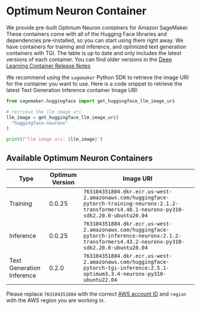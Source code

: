 <!--Copyright 2023 The HuggingFace Team. All rights reserved.

Licensed under the Apache License, Version 2.0 (the "License"); you may not use this file except in compliance with
the License. You may obtain a copy of the License at

http://www.apache.org/licenses/LICENSE-2.0

Unless required by applicable law or agreed to in writing, software distributed under the License is distributed on
an "AS IS" BASIS, WITHOUT WARRANTIES OR CONDITIONS OF ANY KIND, either express or implied. See the License for the
specific language governing permissions and limitations under the License.
-->

# Optimum Neuron Container

We provide pre-built Optimum Neuron containers for Amazon SageMaker. These containers come with all of the Hugging Face libraries and dependencies pre-installed, so you can start using them right away.
We have containers for training and inference, and optimized text generation containers with TGI. The table is up to date and only includes the latest versions of each container. You can find older versions in the [Deep Learning Container Release Notes](https://github.com/aws/deep-learning-containers/releases?q=hf-neuronx&expanded=true)

We recommend using the `sagemaker` Python SDK to retrieve the image URI for the container you want to use. Here is a code snippet to retrieve the latest Text Generation Inference container Image URI:
```python
from sagemaker.huggingface import get_huggingface_llm_image_uri

# retrieve the llm image uri
llm_image = get_huggingface_llm_image_uri(
  "huggingface-neuronx"
)

print(f"llm image uri: {llm_image}")

```

## Available Optimum Neuron Containers

| Type                       | Optimum Version | Image URI                                   |
|-----------------------------|-----------------|---------------------------------------------|
| Training  | 0.0.25           | `763104351884.dkr.ecr.us-west-2.amazonaws.com/huggingface-pytorch-training-neuronx:2.1.2-transformers4.48.1-neuronx-py310-sdk2.20.0-ubuntu20.04`   |
| Inference      | 0.0.25           | `763104351884.dkr.ecr.us-west-2.amazonaws.com/huggingface-pytorch-inference-neuronx:2.1.2-transformers4.43.2-neuronx-py310-sdk2.20.0-ubuntu20.04`      |
| Text Generation Inference        | 0.2.0           | `763104351884.dkr.ecr.us-west-2.amazonaws.com/huggingface-pytorch-tgi-inference:2.5.1-optimum3.3.4-neuronx-py310-ubuntu22.04`        |


Please replace `763104351884` with the correct [AWS account ID](https://github.com/aws/sagemaker-python-sdk/blob/master/src/sagemaker/image_uri_config/huggingface-neuronx.json) and `region` with the AWS region you are working in.

